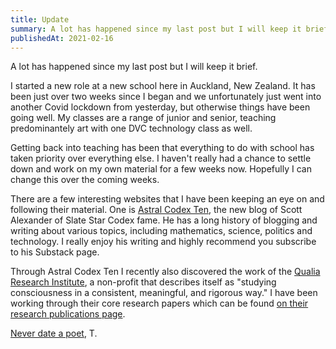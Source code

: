 ```yaml
---
title: Update
summary: A lot has happened since my last post but I will keep it brief.
publishedAt: 2021-02-16
---
```


A lot has happened since my last post but I will keep it brief.

I started a new role at a new school here in Auckland, New Zealand. It has been just over two weeks since I began and we unfortunately just went into another Covid lockdown from yesterday, but otherwise things have been going well. My classes are a range of junior and senior, teaching predominantely art with one DVC technology class as well.

Getting back into teaching has been that everything to do with school has taken priority over everything else. I haven't really had a chance to settle down and work on my own material for a few weeks now. Hopefully I can change this over the coming weeks.

There are a few interesting websites that I have been keeping an eye on and following their material. One is [Astral Codex Ten](https://astralcodexten.com/), the new blog of Scott Alexander of Slate Star Codex fame. He has a long history of blogging and writing about various topics, including mathematics, science, politics and technology. I really enjoy his writing and highly recommend you subscribe to his Substack page.

Through Astral Codex Ten I recently also discovered the work of the [Qualia Research Institute](https://qri.org/), a non-profit that describes itself as "studying consciousness in a consistent, meaningful, and rigorous way." I have been working through their core research papers which can be found [on their research publications page](https://qri.org/research-publications).

[Never date a poet](https://www.are.na/block/10622803),
T.
